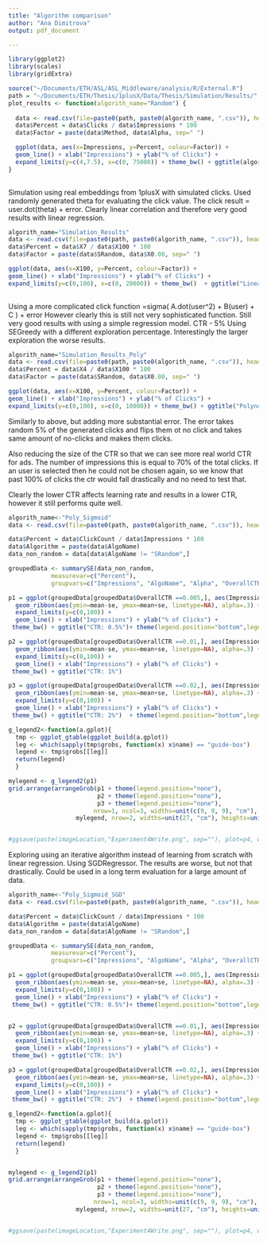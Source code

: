 ```yaml
---
title: "Algorithm comparison"
author: "Ana Dimitrova"
output: pdf_document

---
```

 

```r
library(ggplot2)
library(scales)
library(gridExtra)

source("~/Documents/ETH/ASL/ASL_Middleware/analysis/R/External.R")
path = "~/Documents/ETH/Thesis/1plusX/Data/Thesis/Simulation/Results/"
plot_results <- function(algorith_name="Random") {
  
  data <- read.csv(file=paste0(path, paste0(algorith_name, ".csv")), header=TRUE, sep=",")
  data$Percent = data$Clicks / data$Impressions * 100
  data$Factor = paste(data$Method, data$Alpha, sep=" ")

  ggplot(data, aes(x=Impressions, y=Percent, colour=Factor)) + 
  geom_line() + xlab("Impressions") + ylab("% of Clicks") +
  expand_limits(y=c(4,7.5), x=c(0, 75000)) + theme_bw() + ggtitle(algorith_name)
}
  
```

Simulation using real embeddings from 1plusX with simulated clicks.
Used randomly generated theta for evaluating the click value.
The click result = user.dot(theta) + error.
Clearly linear correlation and therefore very good results with linear regression. 

```r
algorith_name="Simulation_Results"
data <- read.csv(file=paste0(path, paste0(algorith_name, ".csv")), header=TRUE, sep=",")
data$Percent = data$X7 / data$X100 * 100
data$Factor = paste(data$SRandom, data$X0.00, sep=" ")

ggplot(data, aes(x=X100, y=Percent, colour=Factor)) + 
geom_line() + xlab("Impressions") + ylab("% of Clicks") +
expand_limits(y=c(0,100), x=c(0, 20000)) + theme_bw()  + ggtitle("Linear - CTR: 5% - No added randomization")
  
```
Using a more complicated click function =sigma( A.dot(user^2) + B(user) + C ) + error
However clearly this is still not very sophisticated function. Still very good results with using a simple regression model.
CTR - 5% 
Using SEGreedy with a different exploration percentage. Interestingly the larger exploration the worse results. 
```r
algorith_name="Simulation_Results_Poly"
data <- read.csv(file=paste0(path, paste0(algorith_name, ".csv")), header=TRUE, sep=",")
data$Percent = data$X4 / data$X100 * 100
data$Factor = paste(data$SRandom, data$X0.00, sep=" ")

ggplot(data, aes(x=X100, y=Percent, colour=Factor)) + 
geom_line() + xlab("Impressions") + ylab("% of Clicks") +
expand_limits(y=c(0,100), x=c(0, 10000)) + theme_bw() + ggtitle("Polynomial + Sigmoid - CTR: 5% - No added randomization")
```
Similarly to above, but adding more substantial error. 
The error takes random 5% of the generated clicks and flips them ot no click and takes same amount of no-clicks and makes them clicks. 

Also reducing the size of the CTR so that we can see more real world CTR for ads. 
The number of impressions this is equal to 70% of the total clicks. If an user is selected then he could not be chosen again, so we know that past 100% of clicks the ctr would fall drastically and no need to test that.

Clearly the lower CTR affects learning rate and results in a lower CTR, however it still performs quite well. 

```r
algorith_name<-"Poly_Sigmoid"
data <- read.csv(file=paste0(path, paste0(algorith_name, ".csv")), header=TRUE, sep=",")

data$Percent = data$ClickCount / data$Impressions * 100
data$Algorithm = paste(data$AlgoName)
data_non_random = data[data$AlgoName != "SRandom",]

groupedData <- summarySE(data_non_random, 
            measurevar=c("Percent"),
            groupvars=c("Impressions", "AlgoName", "Alpha", "OverallCTR", "Algorithm"))

p1 = ggplot(groupedData[groupedData$OverallCTR ==0.005,], aes(Impressions, y=mean, colour=Algorithm)) + 
  geom_ribbon(aes(ymin=mean-se, ymax=mean+se, linetype=NA), alpha=.3) +
  expand_limits(y=c(0,100)) +
  geom_line() + xlab("Impressions") + ylab("% of Clicks") +
 theme_bw() + ggtitle("CTR: 0.5%")+ theme(legend.position="bottom",legend.direction="horizontal")

p2 = ggplot(groupedData[groupedData$OverallCTR ==0.01,], aes(Impressions, y=mean, colour=Algorithm)) + 
  geom_ribbon(aes(ymin=mean-se, ymax=mean+se, linetype=NA), alpha=.3) +
  expand_limits(y=c(0,100)) +
  geom_line() + xlab("Impressions") + ylab("% of Clicks") +
 theme_bw() + ggtitle("CTR: 1%") 

p3 = ggplot(groupedData[groupedData$OverallCTR ==0.02,], aes(Impressions, y=mean, colour=Algorithm)) + 
  geom_ribbon(aes(ymin=mean-se, ymax=mean+se, linetype=NA), alpha=.3) +
  expand_limits(y=c(0,100)) +
  geom_line() + xlab("Impressions") + ylab("% of Clicks") +
 theme_bw() + ggtitle("CTR: 2%")  + theme(legend.position="bottom",legend.direction="horizontal")

g_legend2<-function(a.gplot){
  tmp <- ggplot_gtable(ggplot_build(a.gplot))
  leg <- which(sapply(tmp$grobs, function(x) x$name) == "guide-box")
  legend <- tmp$grobs[[leg]]
  return(legend)
  }

mylegend <- g_legend2(p1)
grid.arrange(arrangeGrob(p1 + theme(legend.position="none"),
                         p2 + theme(legend.position="none"),
                         p3 + theme(legend.position="none"),
                        nrow=1, ncol=3, widths=unit(c(9, 9, 9), "cm"), heights=unit(9, "cm")),
                   mylegend, nrow=2, widths=unit(27, "cm"), heights=unit(c(9, 1), "cm"))


#ggsave(paste(imageLocation,"Experiment4Write.png", sep=""), plot=p4, width = 20, height = 10, units = "cm")

```

Exploring using an iterative algorithm instead of learning from scratch with linear regression. 
Using SGDRegressor. The results are worse, but not that drastically. Could be used in a long term evaluation for a large amount of data.
```r
algorith_name<-"Poly_Sigmoid_SGD"
data <- read.csv(file=paste0(path, paste0(algorith_name, ".csv")), header=TRUE, sep=",")

data$Percent = data$ClickCount / data$Impressions * 100
data$Algorithm = paste(data$AlgoName)
data_non_random = data[data$AlgoName != "SRandom",]

groupedData <- summarySE(data_non_random, 
            measurevar=c("Percent"),
            groupvars=c("Impressions", "AlgoName", "Alpha", "OverallCTR", "Algorithm"))

p1 = ggplot(groupedData[groupedData$OverallCTR ==0.005,], aes(Impressions, y=mean, colour=Algorithm)) + 
  geom_ribbon(aes(ymin=mean-se, ymax=mean+se, linetype=NA), alpha=.3) +
  expand_limits(y=c(0,100)) +
  geom_line() + xlab("Impressions") + ylab("% of Clicks") +
 theme_bw() + ggtitle("CTR: 0.5%")+ theme(legend.position="bottom",legend.direction="horizontal")


p2 = ggplot(groupedData[groupedData$OverallCTR ==0.01,], aes(Impressions, y=mean, colour=Algorithm)) + 
  geom_ribbon(aes(ymin=mean-se, ymax=mean+se, linetype=NA), alpha=.3) +
  expand_limits(y=c(0,100)) +
  geom_line() + xlab("Impressions") + ylab("% of Clicks") +
 theme_bw() + ggtitle("CTR: 1%") 

p3 = ggplot(groupedData[groupedData$OverallCTR ==0.02,], aes(Impressions, y=mean, colour=Algorithm)) + 
  geom_ribbon(aes(ymin=mean-se, ymax=mean+se, linetype=NA), alpha=.3) +
  expand_limits(y=c(0,100)) +
  geom_line() + xlab("Impressions") + ylab("% of Clicks") +
 theme_bw() + ggtitle("CTR: 2%")  + theme(legend.position="bottom",legend.direction="horizontal")

g_legend2<-function(a.gplot){
  tmp <- ggplot_gtable(ggplot_build(a.gplot))
  leg <- which(sapply(tmp$grobs, function(x) x$name) == "guide-box")
  legend <- tmp$grobs[[leg]]
  return(legend)
  }


mylegend <- g_legend2(p1)
grid.arrange(arrangeGrob(p1 + theme(legend.position="none"),
                         p2 + theme(legend.position="none"),
                         p3 + theme(legend.position="none"),
                        nrow=1, ncol=3, widths=unit(c(9, 9, 9), "cm"), heights=unit(9, "cm")),
                   mylegend, nrow=2, widths=unit(27, "cm"), heights=unit(c(9, 1), "cm"))


#ggsave(paste(imageLocation,"Experiment4Write.png", sep=""), plot=p4, width = 20, height = 10, units = "cm")

```

